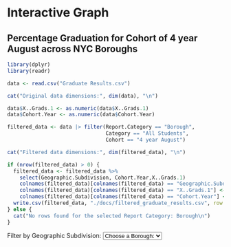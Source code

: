 # Interactive Graph

## Percentage Graduation for Cohort of 4 year August across NYC Boroughs

```r
library(dplyr)
library(readr)

data <- read.csv("Graduate Results.csv")

cat("Original data dimensions:", dim(data), "\n")

data$X..Grads.1 <- as.numeric(data$X..Grads.1)
data$Cohort.Year <- as.numeric(data$Cohort.Year)

filtered_data <- data |> filter(Report.Category == "Borough",
                                Category == "All Students",
                                Cohort == "4 year August")

cat("Filtered data dimensions:", dim(filtered_data), "\n")

if (nrow(filtered_data) > 0) {
  filtered_data <- filtered_data %>%
    select(Geographic.Subdivision, Cohort.Year,X..Grads.1)
    colnames(filtered_data)[colnames(filtered_data) == "Geographic.Subdivision"] <- "Geographic Subdivision"
    colnames(filtered_data)[colnames(filtered_data) == "X..Grads.1"] <- "% Grads"
    colnames(filtered_data)[colnames(filtered_data) == "Cohort.Year"] <- "Year"
  write.csv(filtered_data, "./docs/filtered_graduate_results.csv", row.names = FALSE)
} else {
  cat("No rows found for the selected Report Category: Borough\n")
}


```


<div>
  <label for="boroughFilter">Filter by Geographic Subdivision:</label>
  <select id="boroughFilter">
    <option value="All">Choose a Borough:</option>
    <!-- Options will be dynamically populated by JavaScript -->
  </select>
</div>

<div id="plot"></div>
<base href="/Graduation-Outcome-Analysis/">

<script src="https://cdn.jsdelivr.net/npm/d3@7"></script>
<script src="scripts/myscript.js"></script>


